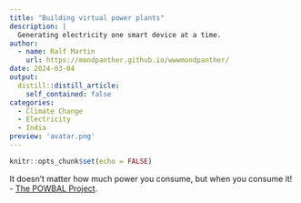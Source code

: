 ```yaml
---
title: "Building virtual power plants"
description: |
  Generating electricity one smart device at a time.
author:
  - name: Ralf Martin
    url: https://mondpanther.github.io/wwwmondpanther/
date: 2024-03-04
output:
  distill::distill_article:
    self_contained: false
categories:
  - Climate Change
  - Electricity
  - India
preview: 'avatar.png'
---
```



```r
knitr::opts_chunk$set(echo = FALSE)
```

It doesn't matter how much power you consume, but when you consume it! - [The POWBAL Project](https://powbalenergy.net/).

